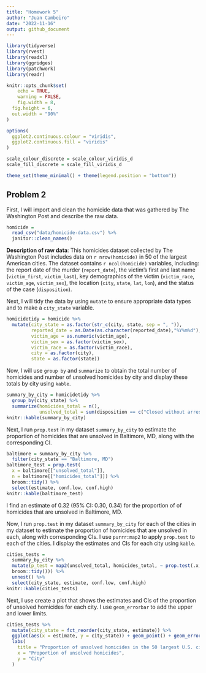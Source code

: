 ```yaml
---
title: "Homework 5"
author: "Juan Cambeiro"
date: "2022-11-16"
output: github_document
---
```



```r
library(tidyverse)
library(rvest)
library(readxl)
library(ggridges)
library(patchwork)
library(readr)

knitr::opts_chunk$set(
	echo = TRUE,
	warning = FALSE,
	fig.width = 8, 
  fig.height = 6,
  out.width = "90%"
)

options(
  ggplot2.continuous.colour = "viridis",
  ggplot2.continuous.fill = "viridis"
)

scale_colour_discrete = scale_colour_viridis_d
scale_fill_discrete = scale_fill_viridis_d

theme_set(theme_minimal() + theme(legend.position = "bottom"))
```


## Problem 2

First, I will import and clean the homicide data that was gathered by The Washington Post and describe the raw data.
```r
homicide =
  read_csv("data/homicide-data.csv") %>%
  janitor::clean_names()
```

**Description of raw data**: This homicides dataset collected by The Washington Post includes data on `r nrow(homicide)` in 50 of the largest American cities. The dataset contains `r ncol(homicide)` variables, including: the report date of the murder (`report_date`), the victim's first and last name (`victim_first`, `victim_last`), key demographics of the victim (`victim_race`, `victim_age`, `victim_sex`), the location (`city`, `state`, `lat`, `lon`), and the status of the case (`disposition`). 


Next, I will tidy the data by using `mutate` to ensure appropriate data types and to make a `city_state` variable. 
```r
homicidetidy = homicide %>%
  mutate(city_state = as.factor(str_c(city, state, sep = ", ")), 
         reported_date = as.Date(as.character(reported_date),"%Y%m%d"), 
         victim_age = as.numeric(victim_age), 
         victim_sex = as.factor(victim_sex),
         victim_race = as.factor(victim_race), 
         city = as.factor(city),
         state = as.factor(state)) 
```


Now, I will use `group by` and `summarize` to  obtain the total number of homicides and number of unsolved homicides by city and display these totals by city using `kable`.
```r
summary_by_city = homicidetidy %>% 
  group_by(city_state) %>% 
  summarize(homicides_total = n(), 
            unsolved_total = sum(disposition == c("Closed without arrest", "Open/No arrest")))
knitr::kable(summary_by_city)
```


Next, I run `prop.test` in my dataset `summary_by_city` to estimate the proportion of homicides that are unsolved in Baltimore, MD, along with the corresponding CI.
```r
baltimore = summary_by_city %>%
  filter(city_state == "Baltimore, MD") 
baltimore_test = prop.test(
  x = baltimore[["unsolved_total"]],
  n = baltimore[["homicides_total"]]) %>%
  broom::tidy() %>%
  select(estimate, conf.low, conf.high)
knitr::kable(baltimore_test)
```
I find an estimate of 0.32 (95% CI: 0.30, 0.34) for the proportion of of homicides that are unsolved in Baltimore, MD.


Now, I run `prop.test` in my dataset `summary_by_city` for each of the cities in my dataset to estimate the proportion of homicides that are unsolved in each, along with corresponding CIs. I use `purrr:map2` to apply `prop.test` to each of the cities. I display the estimates and CIs for each city using `kable`.
```r
cities_tests =
  summary_by_city %>%
  mutate(p_test = map2(unsolved_total, homicides_total, ~ prop.test(.x, .y) %>%
  broom::tidy())) %>% 
  unnest() %>%
  select(city_state, estimate, conf.low, conf.high)
knitr::kable(cities_tests)
```


Next, I  use create a plot that shows the estimates and CIs of the proportion of unsolved homicides for each city. I use `geom_errorbar` to add the upper and lower limits.
```r
cities_tests %>%
  mutate(city_state = fct_reorder(city_state, estimate)) %>%
  ggplot(aes(x = estimate, y = city_state)) + geom_point() + geom_errorbar(aes(xmin = conf.low, xmax = conf.high)) + 
  labs(
    title = "Proportion of unsolved homicides in the 50 largest U.S. cities",
    x = "Proportion of unsolved homicides",
    y = "City"
  )
```






